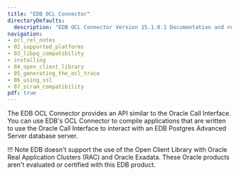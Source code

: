 ```yaml
---
title: "EDB OCL Connector"
directoryDefaults:
  description: "EDB OCL Connector Version 15.1.0.1 Documentation and release notes."
navigation:
- ocl_rel_notes
- 02_supported_platforms
- 03_libpq_compatibility
- installing
- 04_open_client_library
- 05_generating_the_ocl_trace
- 06_using_ssl
- 07_scram_compatibility
pdf: true
---
```


The EDB OCL Connector provides an API similar to the Oracle Call Interface. You can use EDB's OCL Connector to compile applications that are written to use the Oracle Call Interface to interact with an EDB Postgres Advanced Server database server.

!!! Note
    EDB doesn't support the use of the Open Client Library with Oracle Real Application Clusters (RAC) and Oracle Exadata. These Oracle products aren't evaluated or certified with this EDB product.



